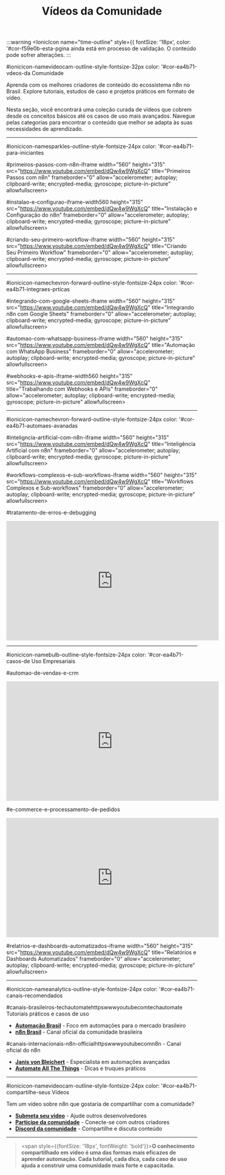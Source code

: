 ﻿---
sidebar_position: 1
title: Vídeos da Comunidade
description: Aprenda com os melhores criadores de conteúdo do ecossistema n8n no Brasil. Explore tutoriais, estudos de caso e projetos práticos em formato de vídeo.
keywords: [n8n, vídeos, tutoriais, youtube, comunidade, brasil, automação]
---

:::warning
<IonicIcon name="time-outline" style={{ fontSize: '18px', color: '#cor-f59e0b-esta-pgina ainda está em processo de validação. O conteúdo pode sofrer alterações.
:::


#ionicicon-namevideocam-outline-style-fontsize-32px color: '#cor-ea4b71-vdeos-da Comunidade

Aprenda com os melhores criadores de conteúdo do ecossistema n8n no Brasil. Explore tutoriais, estudos de caso e projetos práticos em formato de vídeo.

Nesta seção, você encontrará uma coleção curada de vídeos que cobrem desde os conceitos básicos até os casos de uso mais avançados. Navegue pelas categorias para encontrar o conteúdo que melhor se adapta às suas necessidades de aprendizado.

---

#ionicicon-namesparkles-outline-style-fontsize-24px color: '#cor-ea4b71-para-iniciantes

#primeiros-passos-com-n8n-iframe width="560" height="315" src="https://www.youtube.com/embed/dQw4w9WgXcQ" title="Primeiros Passos com n8n" frameborder="0" allow="accelerometer; autoplay; clipboard-write; encrypted-media; gyroscope; picture-in-picture" allowfullscreen></iframe>

#instalao-e-configurao-iframe-width560 height="315" src="https://www.youtube.com/embed/dQw4w9WgXcQ" title="Instalação e Configuração do n8n" frameborder="0" allow="accelerometer; autoplay; clipboard-write; encrypted-media; gyroscope; picture-in-picture" allowfullscreen></iframe>

#criando-seu-primeiro-workflow-iframe width="560" height="315" src="https://www.youtube.com/embed/dQw4w9WgXcQ" title="Criando Seu Primeiro Workflow" frameborder="0" allow="accelerometer; autoplay; clipboard-write; encrypted-media; gyroscope; picture-in-picture" allowfullscreen></iframe>

---

#ionicicon-namechevron-forward-outline-style-fontsize-24px color: '#cor-ea4b71-integraes-prticas

#integrando-com-google-sheets-iframe width="560" height="315" src="https://www.youtube.com/embed/dQw4w9WgXcQ" title="Integrando n8n com Google Sheets" frameborder="0" allow="accelerometer; autoplay; clipboard-write; encrypted-media; gyroscope; picture-in-picture" allowfullscreen></iframe>

#automao-com-whatsapp-business-iframe width="560" height="315" src="https://www.youtube.com/embed/dQw4w9WgXcQ" title="Automação com WhatsApp Business" frameborder="0" allow="accelerometer; autoplay; clipboard-write; encrypted-media; gyroscope; picture-in-picture" allowfullscreen></iframe>

#webhooks-e-apis-iframe-width560 height="315" src="https://www.youtube.com/embed/dQw4w9WgXcQ" title="Trabalhando com Webhooks e APIs" frameborder="0" allow="accelerometer; autoplay; clipboard-write; encrypted-media; gyroscope; picture-in-picture" allowfullscreen></iframe>

---

#ionicicon-namechevron-forward-outline-style-fontsize-24px color: '#cor-ea4b71-automaes-avanadas

#inteligncia-artificial-com-n8n-iframe width="560" height="315" src="https://www.youtube.com/embed/dQw4w9WgXcQ" title="Inteligência Artificial com n8n" frameborder="0" allow="accelerometer; autoplay; clipboard-write; encrypted-media; gyroscope; picture-in-picture" allowfullscreen></iframe>

#workflows-complexos-e-sub-workflows-iframe width="560" height="315" src="https://www.youtube.com/embed/dQw4w9WgXcQ" title="Workflows Complexos e Sub-workflows" frameborder="0" allow="accelerometer; autoplay; clipboard-write; encrypted-media; gyroscope; picture-in-picture" allowfullscreen></iframe>

#tratamento-de-erros-e-debugging
<iframe width="560" height="315" src="https://www.youtube.com/embed/dQw4w9WgXcQ" title="Tratamento de Erros e Debugging" frameborder="0" allow="accelerometer; autoplay; clipboard-write; encrypted-media; gyroscope; picture-in-picture" allowfullscreen></iframe>

---

#ionicicon-namebulb-outline-style-fontsize-24px color: '#cor-ea4b71-casos-de Uso Empresariais

#automao-de-vendas-e-crm
<iframe width="560" height="315" src="https://www.youtube.com/embed/dQw4w9WgXcQ" title="Automação de Vendas e CRM" frameborder="0" allow="accelerometer; autoplay; clipboard-write; encrypted-media; gyroscope; picture-in-picture" allowfullscreen></iframe>

#e-commerce-e-processamento-de-pedidos
<iframe width="560" height="315" src="https://www.youtube.com/embed/dQw4w9WgXcQ" title="E-commerce e Processamento de Pedidos" frameborder="0" allow="accelerometer; autoplay; clipboard-write; encrypted-media; gyroscope; picture-in-picture" allowfullscreen></iframe>

#relatrios-e-dashboards-automatizados-iframe width="560" height="315" src="https://www.youtube.com/embed/dQw4w9WgXcQ" title="Relatórios e Dashboards Automatizados" frameborder="0" allow="accelerometer; autoplay; clipboard-write; encrypted-media; gyroscope; picture-in-picture" allowfullscreen></iframe>

---

#ionicicon-nameanalytics-outline-style-fontsize-24px color: '#cor-ea4b71-canais-recomendados

#canais-brasileiros-techautomatehttpswwwyoutubecomtechautomate Tutoriais práticos e casos de uso
- **[Automação Brasil](https://www.youtube.com/@automacaobrasil)** - Foco em automações para o mercado brasileiro
- **[n8n Brasil](https://www.youtube.com/@n8nbrasil)** - Canal oficial da comunidade brasileira

#canais-internacionais-n8n-officialhttpswwwyoutubecomn8n - Canal oficial do n8n
- **[Janis von Bleichert](https://www.youtube.com/@janisvonbleichert)** - Especialista em automações avançadas
- **[Automate All The Things](https://www.youtube.com/@automateallthethings)** - Dicas e truques práticos

---

#ionicicon-namevideocam-outline-style-fontsize-24px color: '#cor-ea4b71-compartilhe-seus Vídeos

Tem um vídeo sobre n8n que gostaria de compartilhar com a comunidade?

- **[Submeta seu vídeo](../../contribuir/n8n-oficial/adicionar-casos-uso)** - Ajude outros desenvolvedores
- **[Participe da comunidade](../como-participar)** - Conecte-se com outros criadores
- **[Discord da comunidade](https://discord.gg/n8nbrasil)** - Compartilhe e discuta conteúdo

---

> <span style={{fontSize: '18px', fontWeight: 'bold'}}>**O conhecimento compartilhado em vídeo é uma das formas mais eficazes de aprender automação. Cada tutorial, cada dica, cada caso de uso ajuda a construir uma comunidade mais forte e capacitada.**</span> 

